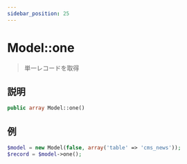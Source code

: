 ```yaml
---
sidebar_position: 25
---
```


# Model::one

> 単一レコードを取得

## 説明

```php
public array Model::one()
```

## 例

```php title="Controller"
$model = new Model(false, array('table' => 'cms_news'));
$record = $model->one();
```
